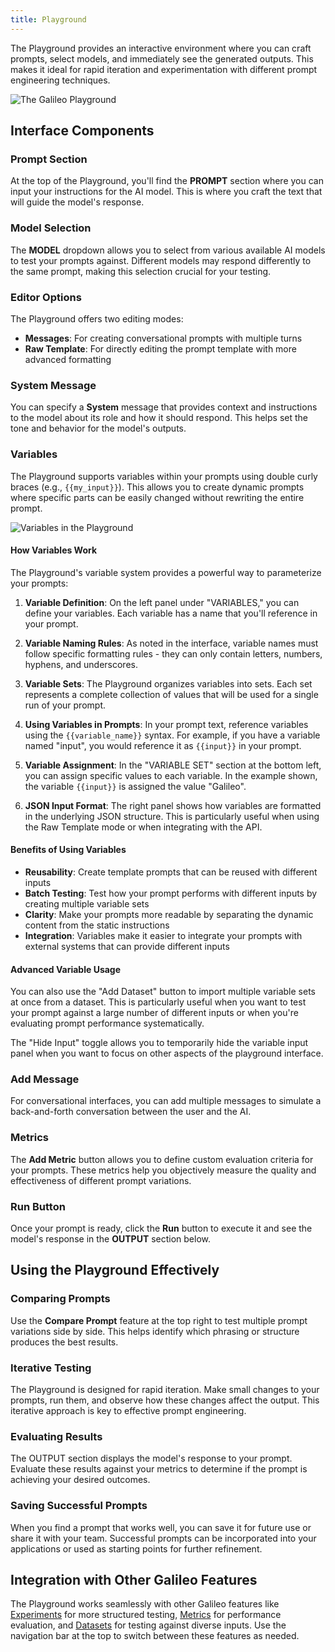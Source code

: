 ```yaml
---
title: Playground
---
```


The Playground provides an interactive environment where you can craft prompts, select models, and immediately see the generated outputs. This makes it ideal for rapid iteration and experimentation with different prompt engineering techniques.

![The Galileo Playground](/images/g2/playground.png)

## Interface Components

### Prompt Section

At the top of the Playground, you'll find the **PROMPT** section where you can input your instructions for the AI model. This is where you craft the text that will guide the model's response.

### Model Selection

The **MODEL** dropdown allows you to select from various available AI models to test your prompts against. Different models may respond differently to the same prompt, making this selection crucial for your testing.

### Editor Options

The Playground offers two editing modes:

- **Messages**: For creating conversational prompts with multiple turns
- **Raw Template**: For directly editing the prompt template with more advanced formatting

### System Message

You can specify a **System** message that provides context and instructions to the model about its role and how it should respond. This helps set the tone and behavior for the model's outputs.

### Variables

The Playground supports variables within your prompts using double curly braces (e.g., `{{my_input}}`). This allows you to create dynamic prompts where specific parts can be easily changed without rewriting the entire prompt.

![Variables in the Playground](/images/g2/playground-with-variable.png)

#### How Variables Work

The Playground's variable system provides a powerful way to parameterize your prompts:

1. **Variable Definition**: On the left panel under "VARIABLES," you can define your variables. Each variable has a name that you'll reference in your prompt.

2. **Variable Naming Rules**: As noted in the interface, variable names must follow specific formatting rules - they can only contain letters, numbers, hyphens, and underscores.

3. **Variable Sets**: The Playground organizes variables into sets. Each set represents a complete collection of values that will be used for a single run of your prompt.

4. **Using Variables in Prompts**: In your prompt text, reference variables using the `{{variable_name}}` syntax. For example, if you have a variable named "input", you would reference it as `{{input}}` in your prompt.

5. **Variable Assignment**: In the "VARIABLE SET" section at the bottom left, you can assign specific values to each variable. In the example shown, the variable `{{input}}` is assigned the value "Galileo".

6. **JSON Input Format**: The right panel shows how variables are formatted in the underlying JSON structure. This is particularly useful when using the Raw Template mode or when integrating with the API.

#### Benefits of Using Variables

- **Reusability**: Create template prompts that can be reused with different inputs
- **Batch Testing**: Test how your prompt performs with different inputs by creating multiple variable sets
- **Clarity**: Make your prompts more readable by separating the dynamic content from the static instructions
- **Integration**: Variables make it easier to integrate your prompts with external systems that can provide different inputs

#### Advanced Variable Usage

You can also use the "Add Dataset" button to import multiple variable sets at once from a dataset. This is particularly useful when you want to test your prompt against a large number of different inputs or when you're evaluating prompt performance systematically.

The "Hide Input" toggle allows you to temporarily hide the variable input panel when you want to focus on other aspects of the playground interface.

### Add Message

For conversational interfaces, you can add multiple messages to simulate a back-and-forth conversation between the user and the AI.

### Metrics

The **Add Metric** button allows you to define custom evaluation criteria for your prompts. These metrics help you objectively measure the quality and effectiveness of different prompt variations.

### Run Button

Once your prompt is ready, click the **Run** button to execute it and see the model's response in the **OUTPUT** section below.

## Using the Playground Effectively

### Comparing Prompts

Use the **Compare Prompt** feature at the top right to test multiple prompt variations side by side. This helps identify which phrasing or structure produces the best results.

### Iterative Testing

The Playground is designed for rapid iteration. Make small changes to your prompts, run them, and observe how these changes affect the output. This iterative approach is key to effective prompt engineering.

### Evaluating Results

The OUTPUT section displays the model's response to your prompt. Evaluate these results against your metrics to determine if the prompt is achieving your desired outcomes.

### Saving Successful Prompts

When you find a prompt that works well, you can save it for future use or share it with your team. Successful prompts can be incorporated into your applications or used as starting points for further refinement.

## Integration with Other Galileo Features

The Playground works seamlessly with other Galileo features like [Experiments](/concepts/experiments) for more structured testing, [Metrics](/concepts/metrics) for performance evaluation, and [Datasets](/concepts/datasets) for testing against diverse inputs. Use the navigation bar at the top to switch between these features as needed.

